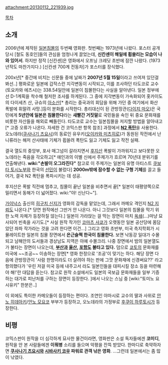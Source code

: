 attachment:20130112_221939.jpg

[[목차]]

== 소개 ==

2006년에 제작된 [[일본침몰]]의 두번째 영화판. 첫번째는 1973년에 나왔다. 포스터 공개 당시 [철도 동호인]들의 관심을 엄청나게 끌었는데, '''신칸센이 해일에 휩쓸리는 모습이 나와 있어서'''. 하지만 정작 [신칸센]은 영화에서 오프닝 크레딧 초반에 잠깐 나왔다. (1973년작도 마찬가지다.) [신칸센 700계 전동차]가 포스터를 장식했다.

200x년[* 중간에 비치는 신문들 중에 날짜가 '''2007년 5월 15일'''이라고 쓰여져 있던걸 봐선..] 평화로운 일본에 갑작스런 지각변동이 시작되고, 이를 조사하던 타도코로 교수(토요카와 에츠시)는 338.54일안에 일본이 침몰한다는 사실을 알아낸다. 일본 정부에선 D-1계획을 착수해 철저한 조사를 하게된다. 그 중에 지각변동이 가속화되어 홋카이도의 다이세츠 산, 규슈의 [[아소산]][* 총리는 중국과의 회담을 위해 가던 중 여기에서 화산 폭발에 휘말려 사망.]등이 분화를 시작한다. 총리대신이 된 관방장관([[다이치 마오]])은 국민에게 '''5년안에 일본은 침몰한다'''라는 '''새빨간 거짓말'''로 국민들을 속인 뒤 중요 문화재를 비롯한 자산들을 해외로 빼돌린다. 타도코로 교수는 일본침몰을 저지할 방법을 알아내고[* 고증 오류가 나온다. 자세한 건 코믹스판 항목 참조] 과정에서 '''[[N2 폭탄]]'''을 사용한다. 오노데라([[쿠사나기 츠요시]])의 동료인 유우키([[오이카와 미츠히로]])가 동원된 작전에서 난니류라는 해저 산사태에 기체가 휩쓸려 폭탄도 잃고 기체도 잃고 작전 실패. 

결국 열도의 중앙부, 포사 매그넘이 갈라지면서 [[후지산]] 폭발이 가까워지고 보다못한 오노데라는 죽음을 각오하고[* 애인과의 이별 신에서 주제가가 흐르며 70년대 분위기를 연출해낸다. '''wiki:"손발이 오그라진다"''' 참고로 이 주제가는 일본의 유명 아티스트 [[쿠보타 토시노부]]와 한국의 [[선민]]이 불렀다] '''2000m밖에 잠수할 수 없는 구형 기체'''를 끌고 들어가, 결국 N2 폭탄을 폭파시키는 데 성공. 

후지산은 폭발 직전에 멈추고, 침몰이 끝난 일본을 비추면서 끝[* 일본이 태평양쪽으로 밀리면서 동해가 더 넓어졌다. wiki:"야! 신난다~"].

[[가이낙스]] 출신의 [[히구치 신지]]가 영화의 감독을 맡았는데, 그래서 까메오 격인지 [[N2 지뢰]]도 나온다.[* 당연 원작에선 그딴거 안 나온다. 아니 그것보다 일본의 침몰을 막기 위한 노력 자체가 등장하질 않는다.] 일본이 가라앉는 걸 막는 장면이 마치 [[옥쇄]](...)마냥 묘사되어 빈축을 사기도.[* 사실 원작 작가인 [[코마츠 사쿄]]가 오랫동안 일본 공산당에 몸담았던 좌파 작가라는 것을 고려 한다면 이건...] 그리고 영화 초반부, 미국 측지학회가 시뮬레이트한 일본의 침몰 장면에서 '''은근슬쩍 한국이 침몰한다.''' 보면 낙동강 일대가 수몰되고 남해안의 도서들과 경상남도 지역은 아예 수몰크리. 나중 장면에서 밤의 일본열도가 불타는 장면이 나오는데, '''[[부산]]과 [[울산]], [[포항]]도 불타고 있다.'''
덤으로 [[쿄토]]의 문화재를 미국에 ~~조공~~ 이송하는 장면[* 영화 한정으로 '조공'이 맞기는 하다. 해당 장면 다음에 관방장관이 '사람 한명이라도 더 살려야 하는 판에 그깟 문화재에 신경써요??' 라고 항의했다가 '우린 저걸 미국 등에 내주고서 라도 일본인들을 대피시킬 장소 등을 마련해야 해!'란 대답을 듣는다. 참고로 원작 소설에서도 일본의 국보급 문화재들을 일부 기증하는 대가로 피난처를 구하는 장면이 등장한다. ]에서 나오는 스님 중 [wiki:"토미노 요시유키" 한분은..]

이 외에도 특이한 카메오들이 등장하는 편이다. 조연인 야마시로 교수의 딸과 사위로 [[안노 히데아키]]/[[안노 모요코]] 부부가 등장하고, 오노데라의 가정부로 [[후쿠이 하루토시]]가 등장한다.

== 비평 ==

코믹스판이 원작을 더 심각하게 묘사한 물건이라면, 영화판은 소설 독자들에겐 '''코미디''', 원작을 안 본 사람들에겐 '''이뭐병''' 소리를 들으며 악평을 잔뜩 받았다. 한마디로 축약하자면 '''[[쿠사나기 츠요시]]와 [[시바사키 코우]] 파워로 관객 낚은 영화'''. ...그런데 일본에서는 좀 많이 낚였다.
